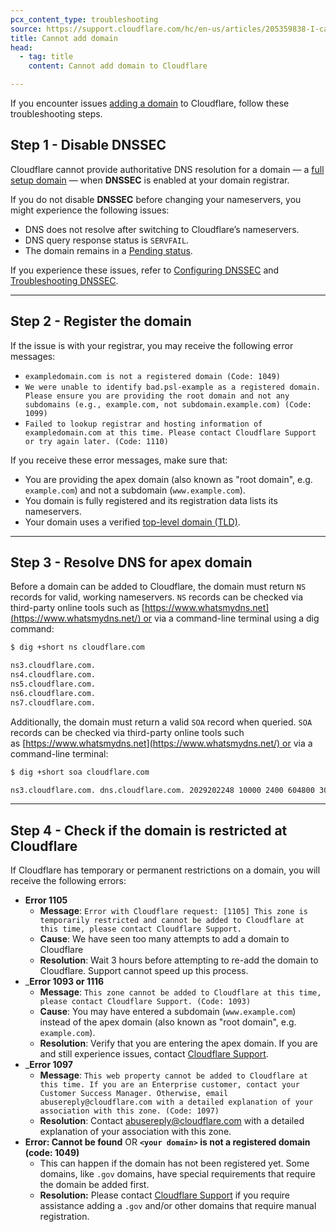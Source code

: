 ```yaml
---
pcx_content_type: troubleshooting
source: https://support.cloudflare.com/hc/en-us/articles/205359838-I-cannot-add-my-domain-to-Cloudflare
title: Cannot add domain
head:
  - tag: title
    content: Cannot add domain to Cloudflare

---
```


If you encounter issues [adding a domain](/fundamentals/setup/manage-domains/add-site/) to Cloudflare, follow these troubleshooting steps.

## Step 1 - Disable DNSSEC

Cloudflare cannot provide authoritative DNS resolution for a domain — a [full setup domain](/dns/zone-setups/full-setup/) — when **DNSSEC** is enabled at your domain registrar.

If you do not disable **DNSSEC** before changing your nameservers, you might experience the following issues:

* DNS does not resolve after switching to Cloudflare’s nameservers.
* DNS query response status is `SERVFAIL`.
* The domain remains in a [Pending status](/dns/zone-setups/reference/domain-status/).

If you experience these issues, refer to [Configuring DNSSEC](/dns/dnssec) and [Troubleshooting DNSSEC](/dns/dnssec/troubleshooting/).

***

## Step 2 - Register the domain

If the issue is with your registrar, you may receive the following error messages:

* `exampledomain.com is not a registered domain (Code: 1049)`
* `We were unable to identify bad.psl-example as a registered domain. Please ensure you are providing the root domain and not any subdomains (e.g., example.com, not subdomain.example.com) (Code: 1099)`
* `Failed to lookup registrar and hosting information of exampledomain.com at this time. Please contact Cloudflare Support or try again later. (Code: 1110)`

If you receive these error messages, make sure that:

* You are providing the apex domain (also known as "root domain", e.g. `example.com`) and not a subdomain (`www.example.com`).
* You domain is fully registered and its registration data lists its nameservers.
* Your domain uses a verified [top-level domain (TLD)](https://publicsuffix.org/list/).

***

## Step 3 - Resolve DNS for apex domain

Before a domain can be added to Cloudflare, the domain must return `NS` records for valid, working nameservers. `NS` records can be checked via third-party online tools such as [https://www.whatsmydns.net](https://www.whatsmydns.net/) or via a command-line terminal using a dig command:

```sh
$ dig +short ns cloudflare.com

ns3.cloudflare.com.
ns4.cloudflare.com.
ns5.cloudflare.com.
ns6.cloudflare.com.
ns7.cloudflare.com.
```

Additionally, the domain must return a valid `SOA` record when queried. `SOA` records can be checked via third-party online tools such as [https://www.whatsmydns.net](https://www.whatsmydns.net/) or via a command-line terminal:

```sh
$ dig +short soa cloudflare.com

ns3.cloudflare.com. dns.cloudflare.com. 2029202248 10000 2400 604800 300
```

***

## Step 4 - Check if the domain is restricted at Cloudflare

If Cloudflare has temporary or permanent restrictions on a domain, you will receive the following errors:

* **Error 1105**
  * **Message**: `Error with Cloudflare request: [1105] This zone is temporarily restricted and cannot be added to Cloudflare at this time, please contact Cloudflare Support.`
  * **Cause**: We have seen too many attempts to add a domain to Cloudflare
  * **Resolution**: Wait 3 hours before attempting to re-add the domain to Cloudflare. Support cannot speed up this process.
* \_**Error 1093 or 1116**
  * **Message**: `This zone cannot be added to Cloudflare at this time, please contact Cloudflare Support. (Code: 1093)`
  * **Cause**: You may have entered a subdomain (`www.example.com`) instead of the apex domain (also known as "root domain", e.g. `example.com`).
  * **Resolution**: Verify that you are entering the apex domain. If you are and still experience issues, contact [Cloudflare Support](/support/contacting-cloudflare-support/).
* \_**Error 1097**
  * **Message**: `This web property cannot be added to Cloudflare at this time. If you are an Enterprise customer, contact your Customer Success Manager. Otherwise, email abusereply@cloudflare.com with a detailed explanation of your association with this zone. (Code: 1097)`
  * **Resolution**: Contact [abusereply@cloudflare.com](mailto:abusereply@cloudflare.com) with a detailed explanation of your association with this zone.
* **Error: Cannot be found** OR **`<your domain>` is not a registered domain (code: 1049)**
  * This can happen if the domain has not been registered yet. Some domains, like `.gov` domains, have special requirements that require the domain be added first.
  * **Resolution:** Please contact [Cloudflare Support](/support/contacting-cloudflare-support/) if you require assistance adding a `.gov` and/or other domains that require manual registration.
